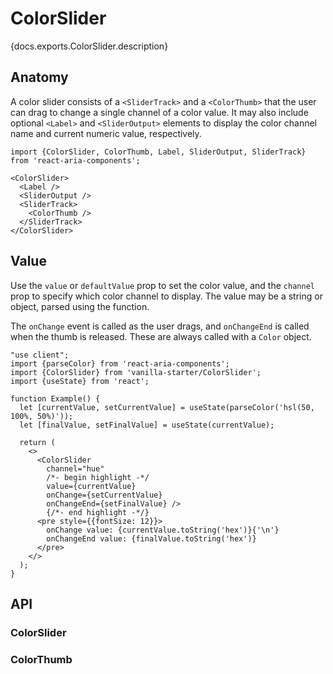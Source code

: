 

# ColorSlider

<PageDescription>{docs.exports.ColorSlider.description}</PageDescription>

<ExampleSwitcher>
  <VisualExample
    component={VanillaColorSlider}
    docs={vanillaDocs.exports.ColorSlider}
    links={vanillaDocs.links}
    props={['label', 'colorSpace', 'channel', 'orientation', 'isDisabled']}
    initialProps={{channel: 'hue', defaultValue: 'hsl(0, 100%, 50%)'}}
    type="vanilla"
    files={["starters/docs/src/ColorSlider.tsx", "starters/docs/src/ColorSlider.css", "starters/docs/src/theme.css"]} />
  <VisualExample
    component={TailwindColorSlider}
    docs={vanillaDocs.exports.ColorSlider}
    links={vanillaDocs.links}
    props={['label', 'colorSpace', 'channel', 'orientation', 'isDisabled']}
    initialProps={{channel: 'hue', defaultValue: 'hsl(0, 100%, 50%)'}}
    type="tailwind"
    files={["starters/tailwind/src/ColorSlider.tsx", "starters/tailwind/src/ColorThumb.tsx", "starters/tailwind/src/index.css"]} />
</ExampleSwitcher>

## Anatomy

<Anatomy
  role="img"
  aria-label="Color slider anatomy diagram: Shows a color slider component with labels pointing to its parts, including the track, thumb, label, and output elements." />

A color slider consists of a `<SliderTrack>` and a `<ColorThumb>` that the user can drag to change a single channel of a color value.
It may also include optional `<Label>` and `<SliderOutput>` elements to display the color channel name and current numeric value, respectively.

```tsx
import {ColorSlider, ColorThumb, Label, SliderOutput, SliderTrack} from 'react-aria-components';

<ColorSlider>
  <Label />
  <SliderOutput />
  <SliderTrack>
    <ColorThumb />
  </SliderTrack>
</ColorSlider>
```

## Value

Use the `value` or `defaultValue` prop to set the color value, and the `channel` prop to specify which color channel to display. The value may be a string or <TypeLink type={docs.exports.Color} links={docs.links} /> object, parsed using the <TypeLink type={docs.exports.parseColor} links={docs.links} /> function.

The `onChange` event is called as the user drags, and `onChangeEnd` is called when the thumb is released. These are always called with a `Color` object.

```tsx render
"use client";
import {parseColor} from 'react-aria-components';
import {ColorSlider} from 'vanilla-starter/ColorSlider';
import {useState} from 'react';

function Example() {
  let [currentValue, setCurrentValue] = useState(parseColor('hsl(50, 100%, 50%)'));
  let [finalValue, setFinalValue] = useState(currentValue);

  return (
    <>
      <ColorSlider
        channel="hue"
        /*- begin highlight -*/
        value={currentValue}
        onChange={setCurrentValue}
        onChangeEnd={setFinalValue} />
        {/*- end highlight -*/}
      <pre style={{fontSize: 12}}>
        onChange value: {currentValue.toString('hex')}{'\n'}
        onChangeEnd value: {finalValue.toString('hex')}
      </pre>
    </>
  );
}
```

## API

### ColorSlider

<PropTable component={docs.exports.ColorSlider} links={docs.links} showDescription />

<StateTable defaultClassName="react-aria-ColorSlider" properties={docs.exports.ColorSliderRenderProps.properties} />

### ColorThumb

<PropTable component={docs.exports.ColorThumb} links={docs.links} showDescription />

<StateTable defaultClassName="react-aria-ColorThumb" properties={docs.exports.ColorThumbRenderProps.properties} />
